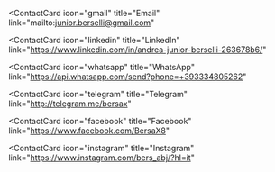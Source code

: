 <ContactCard
  icon="gmail"
  title="Email"
  link="mailto:junior.berselli@gmail.com"
></ContactCard>
<ContactCard
  icon="linkedin"
  title="LinkedIn"
  link="https://www.linkedin.com/in/andrea-junior-berselli-263678b6/"
></ContactCard>
<ContactCard
  icon="whatsapp"
  title="WhatsApp"
  link="https://api.whatsapp.com/send?phone=+393334805262"
></ContactCard>
<ContactCard
  icon="telegram"
  title="Telegram"
  link="http://telegram.me/bersax"
></ContactCard>
<ContactCard
  icon="facebook"
  title="Facebook"
  link="https://www.facebook.com/BersaX8"
></ContactCard>
<ContactCard
  icon="instagram"
  title="Instagram"
  link="https://www.instagram.com/bers_abj/?hl=it"
></ContactCard>
